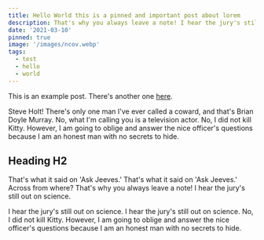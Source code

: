 ```yaml
---
title: Hello World this is a pinned and important post about lorem
description: That's why you always leave a note! I hear the jury's still out on science. Did you enjoy your meal, Mom? You drank it fast enough. I'm half machine. I'm a monster. We just call it a sausage.
date: '2021-03-10'
pinned: true
image: '/images/ncov.webp'
tags:
  - test
  - hello
  - world
---
```


This is an example post. There's another one [here](/posts/example-post).

Steve Holt! There's only one man I've ever called a coward, and that's Brian Doyle Murray. No, what I'm calling you is a television actor. No, I did not kill Kitty. However, I am going to oblige and answer the nice officer's questions because I am an honest man with no secrets to hide.

## Heading H2

That's what it said on 'Ask Jeeves.' That's what it said on 'Ask Jeeves.' Across from where? That's why you always leave a note! I hear the jury's still out on science.

I hear the jury's still out on science. I hear the jury's still out on science. No, I did not kill Kitty. However, I am going to oblige and answer the nice officer's questions because I am an honest man with no secrets to hide.
